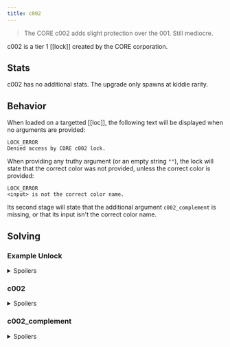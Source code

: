 ```yaml
---
title: c002
---
```


> The CORE c002 adds slight protection over the 001. Still mediocre.

c002 is a tier 1 [[lock]] created by the CORE corporation.

## Stats

c002 has no additional stats. The upgrade only spawns at kiddie rarity.

## Behavior

When loaded on a targetted [[loc]], the following text will be displayed when no arguments are provided:

```
LOCK_ERROR
Denied access by CORE c002 lock.
```

When providing any truthy argument (or an empty string `""`), the lock will state that the correct color was not provided, unless the correct color is provided:

```
LOCK_ERROR
<input> is not the correct color name.
```

Its second stage will state that the additional argument `c002_complement` is missing, or that its input isn't the correct color name.

## Solving

### Example Unlock

<details>
<summary>Spoilers</summary>
```
>>user.loc { c002: "lime", c002_complement: "purple" }
WARNING: BINMAT security shell inactive. Intelligent defense system offline.
LOCK_UNLOCKED
System <user> breached.
Connection terminated.
```
</details>

### c002

<details>
<summary>Spoilers</summary>
c002 will choose a random color from a list of the following 8 colors, as a string, for its solution:

- green
- lime
- yellow
- orange
- red
- purple
- blue
- cyan

</details>

### c002_complement

<details>
<summary>Spoilers</summary>

The c002_complement is the [complementary color](https://en.wikipedia.org/wiki/Complementary_color) for c002's solution color.

| c002   | c002_complement |
| :----- | :-------------: |
| green  |       red       |
| lime   |     purple      |
| yellow |      blue       |
| orange |      cyan       |
| red    |      green      |
| purple |      lime       |
| blue   |     yellow      |
| cyan   |     orange      |

</details>
